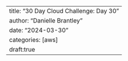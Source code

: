 ---
title: "30 Day Cloud Challenge: Day 30"
author: "Danielle Brantley"
date: "2024-03-30"
categories: [aws]
draft:true
---